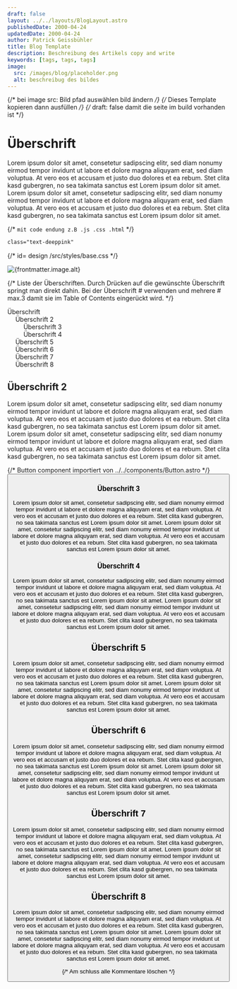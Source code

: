 ```yaml
---
draft: false
layout: ../../layouts/BlogLayout.astro
publishedDate: 2000-04-24
updatedDate: 2000-04-24
author: Patrick Geissbühler
title: Blog Template 
description: Beschreibung des Artikels copy and write
keywords: [tags, tags, tags]
image:
  src: /images/blog/placeholder.png
  alt: beschreibug des bildes
---
```



{/* bei image src: Bild pfad auswählen bild ändern */}
{/* Dieses Template kopieren dann ausfüllen */}
{/* draft: false damit die seite im build vorhanden ist */}




# Überschrift

Lorem ipsum dolor sit amet, consetetur sadipscing elitr, sed diam nonumy eirmod tempor invidunt ut labore et dolore magna aliquyam erat, sed diam voluptua. At vero eos et accusam et justo duo dolores et ea rebum. Stet clita kasd gubergren, no sea takimata sanctus est Lorem ipsum dolor sit amet. Lorem ipsum dolor sit amet, consetetur sadipscing elitr, sed diam nonumy eirmod tempor invidunt ut labore et dolore magna aliquyam erat, sed diam voluptua. At vero eos et accusam et justo duo dolores et ea rebum. Stet clita kasd gubergren, no sea takimata sanctus est Lorem ipsum dolor sit amet.

{/* ```mit code endung z.B .js .css .html``` */}

```.css
class="text-deeppink"
```

{/* id= design /src/styles/base.css */}
<div id="toc"> 

<Image 
			  src={frontmatter.image.src}
			  alt={frontmatter.image.alt}
			  width={3840} 
			  height={2160}
			  quality="80"
			  decoding="async"
			  loading="lazy"
			  format="webp" 
			  class="rounded-xl" 
			/>


{/* Liste der Überschriften. Durch Drücken auf die gewünschte Überschrift springt man direkt dahin. Bei der Überschrift # verwenden und mehrere # max.3 damit sie im Table of Contents eingerückt wird. */}

- [Überschrift](#überschrift)
	- [Überschrift 2](#überschrift-2)
		- [Überschrift 3](#überschrift-3)
		- [Überschrift 4](#überschrift-4)
	- [Überschrift 5](#überschrift-5)
	- [Überschrift 6](#überschrift-6)
	- [Überschrift 7](#überschrift-7)
	- [Überschrift 8](#überschrift-8)

</div> 

## Überschrift 2

Lorem ipsum dolor sit amet, consetetur sadipscing elitr, sed diam nonumy eirmod tempor invidunt ut labore et dolore magna aliquyam erat, sed diam voluptua. At vero eos et accusam et justo duo dolores et ea rebum. Stet clita kasd gubergren, no sea takimata sanctus est Lorem ipsum dolor sit amet. Lorem ipsum dolor sit amet, consetetur sadipscing elitr, sed diam nonumy eirmod tempor invidunt ut labore et dolore magna aliquyam erat, sed diam voluptua. At vero eos et accusam et justo duo dolores et ea rebum. Stet clita kasd gubergren, no sea takimata sanctus est Lorem ipsum dolor sit amet.


{/* Button component importiert von ../../components/Button.astro */}
<Button 
			    url="https://www.instagram.com/p/Cuy68QJtTb4/" 
			    title="Quelle Name" 
			    external={true}
				reload={false}
				css="bg-dark dark:bg-light text-light dark:text-dark hover:border-dark dark:hover:border-light hover:text-dark dark:hover:text-light  hover:bg-transparent dark:hover:bg-transparent" 
			  />

### Überschrift 3

Lorem ipsum dolor sit amet, consetetur sadipscing elitr, sed diam nonumy eirmod tempor invidunt ut labore et dolore magna aliquyam erat, sed diam voluptua. At vero eos et accusam et justo duo dolores et ea rebum. Stet clita kasd gubergren, no sea takimata sanctus est Lorem ipsum dolor sit amet. Lorem ipsum dolor sit amet, consetetur sadipscing elitr, sed diam nonumy eirmod tempor invidunt ut labore et dolore magna aliquyam erat, sed diam voluptua. At vero eos et accusam et justo duo dolores et ea rebum. Stet clita kasd gubergren, no sea takimata sanctus est Lorem ipsum dolor sit amet.

### Überschrift 4

Lorem ipsum dolor sit amet, consetetur sadipscing elitr, sed diam nonumy eirmod tempor invidunt ut labore et dolore magna aliquyam erat, sed diam voluptua. At vero eos et accusam et justo duo dolores et ea rebum. Stet clita kasd gubergren, no sea takimata sanctus est Lorem ipsum dolor sit amet. Lorem ipsum dolor sit amet, consetetur sadipscing elitr, sed diam nonumy eirmod tempor invidunt ut labore et dolore magna aliquyam erat, sed diam voluptua. At vero eos et accusam et justo duo dolores et ea rebum. Stet clita kasd gubergren, no sea takimata sanctus est Lorem ipsum dolor sit amet.

## Überschrift 5

Lorem ipsum dolor sit amet, consetetur sadipscing elitr, sed diam nonumy eirmod tempor invidunt ut labore et dolore magna aliquyam erat, sed diam voluptua. At vero eos et accusam et justo duo dolores et ea rebum. Stet clita kasd gubergren, no sea takimata sanctus est Lorem ipsum dolor sit amet. Lorem ipsum dolor sit amet, consetetur sadipscing elitr, sed diam nonumy eirmod tempor invidunt ut labore et dolore magna aliquyam erat, sed diam voluptua. At vero eos et accusam et justo duo dolores et ea rebum. Stet clita kasd gubergren, no sea takimata sanctus est Lorem ipsum dolor sit amet.

## Überschrift 6

Lorem ipsum dolor sit amet, consetetur sadipscing elitr, sed diam nonumy eirmod tempor invidunt ut labore et dolore magna aliquyam erat, sed diam voluptua. At vero eos et accusam et justo duo dolores et ea rebum. Stet clita kasd gubergren, no sea takimata sanctus est Lorem ipsum dolor sit amet. Lorem ipsum dolor sit amet, consetetur sadipscing elitr, sed diam nonumy eirmod tempor invidunt ut labore et dolore magna aliquyam erat, sed diam voluptua. At vero eos et accusam et justo duo dolores et ea rebum. Stet clita kasd gubergren, no sea takimata sanctus est Lorem ipsum dolor sit amet.

## Überschrift 7

Lorem ipsum dolor sit amet, consetetur sadipscing elitr, sed diam nonumy eirmod tempor invidunt ut labore et dolore magna aliquyam erat, sed diam voluptua. At vero eos et accusam et justo duo dolores et ea rebum. Stet clita kasd gubergren, no sea takimata sanctus est Lorem ipsum dolor sit amet. Lorem ipsum dolor sit amet, consetetur sadipscing elitr, sed diam nonumy eirmod tempor invidunt ut labore et dolore magna aliquyam erat, sed diam voluptua. At vero eos et accusam et justo duo dolores et ea rebum. Stet clita kasd gubergren, no sea takimata sanctus est Lorem ipsum dolor sit amet.

## Überschrift 8

Lorem ipsum dolor sit amet, consetetur sadipscing elitr, sed diam nonumy eirmod tempor invidunt ut labore et dolore magna aliquyam erat, sed diam voluptua. At vero eos et accusam et justo duo dolores et ea rebum. Stet clita kasd gubergren, no sea takimata sanctus est Lorem ipsum dolor sit amet. Lorem ipsum dolor sit amet, consetetur sadipscing elitr, sed diam nonumy eirmod tempor invidunt ut labore et dolore magna aliquyam erat, sed diam voluptua. At vero eos et accusam et justo duo dolores et ea rebum. Stet clita kasd gubergren, no sea takimata sanctus est Lorem ipsum dolor sit amet.





{/* Am schluss alle Kommentare löschen */}














